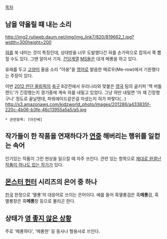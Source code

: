 [[목차]]

== 남을 약올릴 때 내는 소리 ==
http://img2.ruliweb.daum.net/img/img_link7/820/819662_1.jpg?width=300height=200

[[혀]]를 쑥 내미는 것이 특징인데, 상대방을 너무 도발했다간 혀를 손가락으로 잡혀서 쭉 뽑힐 수도 있다. 그땐 알아서 기자.
[[건담]]계열 [[MS]]들은 대개 메롱을 하고 있다.

유래를 두고 [[고양이]] 울음 소리 "야옹"을 [[영어]]로 발음한 메로우(Me-row)에서 기원했다는 주장이 있다. 

이번 [[2012 런던 올림픽]]의 [[축구]] 8강전에서 우리나라와 맞붙은 [[영국]] 팀의 골키퍼 '잭 버틀랜드'가 긴장했는지 경기중에 계속 혀를 내밀고 있었다. 그냥 혀만 내밀면 '아 쟤 긴장했구나' 정도로 끝날텐데, 파워에이드같은걸 마셨는지 혀가 파랗다(...)
http://s3.amazonaws.com/kidzworld_photo/images/201286/a433835f-220c-4b06-b3fe-46c13955a5a5/a5.jpg

 * 관련항목: [아칸베]

== 작가들이 한 작품을 연재하다가 [[연중]] 해버리는 행위를 일컫는 속어 ==
인기있는 작품이 그런 현상을 일으킬 때 자주 쓰인다. 관련 있는 항목으로 [[제대로 완결난 작품이 하나도 없는 작가]]가 있다.

== [[몬스터 헌터]] 시리즈의 은어 중 하나 ==
[[한국]] 한정으로 '멸룡'의 대응어로 쓰이는 은어이다. 예를 들어 흑멸룡검은 흑'''메롱'''검, 흑멸룡창은 흑'''메롱'''창 등으로 불리곤 한다.

== 상태가 [[영 좋지 않다|영 좋지 않은 상황]] ==
주로 '메롱하다', '메롱한' 등 동사나 형용사로 쓰인다.
